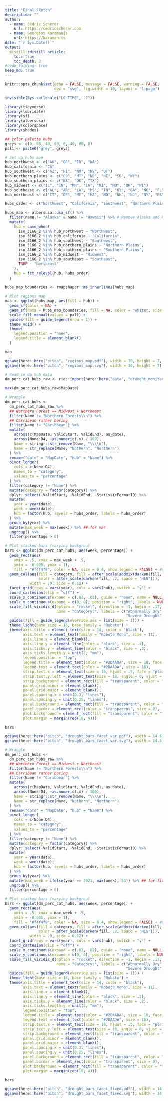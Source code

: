 ```yaml
---
title: "Final Sketch"
description: ""
author:
  - name: Cédric Scherer
    url: https://cedricscherer.com
  - name: Georgios Karamanis
    url: https://karaman.is
date: "`r Sys.Date()`"
output:
  distill::distill_article:
    toc: true
    toc_depth: 3
#code_folding: true
keep_md: true
---
```


```r
knitr::opts_chunk$set(echo = FALSE, message = FALSE, warning = FALSE,
                      dev = "svg", fig.width = 10, layout = "l-page")

invisible(Sys.setlocale("LC_TIME", "C"))

library(tidyverse)
library(lubridate)
library(sf)
library(albersusa)
library(colorspace)
library(shades)
```

```r
## color palette hubs
greys <- c(0, 60, 40, 60, 0, 40, 60, 0)
pal1 <- paste0("grey", greys)

# Set up hubs map
hub_northwest <- c("AK", "OR", "ID", "WA")
hub_california <- "CA"
hub_southwest <- c("AZ", "HI", "NM", "NV", "UT")
hub_northern_plains <- c("CO", "MT", "ND", "NE", "SD", "WY")
hub_southern_plains <- c("KS", "OK", "TX")
hub_midwest <- c("IL", "IN", "MN", "IA", "MI", "MO", "OH", "WI")
hub_southeast <- c("AL", "AR", "LA", "MS", "TN", "KY", "GA", "NC", "FL", "GA", "SC", "VA")
hub_northeast <- c("CT", "DE", "ME", "MA", "MD", "NH", "NJ", "NY", "PA", "RI", "VT", "WV")

hubs_order <- c("Northwest", "California", "Southwest", "Northern Plains", "Southern Plains", "Midwest", "Southeast", "Northeast")

hubs_map <- albersusa::usa_sf() %>% 
  filter(name != "Alaska" & name != "Hawaii") %>% # Remove Alaska and Hawaii from map
  mutate(
    hub = case_when(
      iso_3166_2 %in% hub_northwest ~ "Northwest",
      iso_3166_2 %in% hub_california ~ "California",
      iso_3166_2 %in% hub_southwest ~ "Southwest",
      iso_3166_2 %in% hub_northern_plains ~ "Northern Plains",
      iso_3166_2 %in% hub_southern_plains ~ "Southern Plains",
      iso_3166_2 %in% hub_midwest ~ "Midwest",
      iso_3166_2 %in% hub_southeast ~ "Southeast",
      TRUE ~ "Northeast"
    ),
    hub = fct_relevel(hub, hubs_order)
  )

hubs_map_boundaries <- rmapshaper::ms_innerlines(hubs_map)

# Plot regions map
map <- ggplot(hubs_map, aes(fill = hub)) +
  geom_sf(color = NA) +
  geom_sf(data = hubs_map_boundaries, fill = NA, color = "white", size = .35) +
  scale_fill_manual(values = pal1) +
  guides(fill = guide_legend(nrow = 1)) +
  theme_void() +
  theme(
    legend.position = "none",
    legend.title = element_blank()
  )

map

ggsave(here::here("pitch", "regions_map.pdf"), width = 10, height = 7, device = cairo_pdf)
ggsave(here::here("pitch", "regions_map.svg"), width = 10, height = 7)
```

```r
# Read in dm hub data
dm_perc_cat_hubs_raw <- rio::import(here::here("data", "drought_monitor", "dm_export_20000101_20210909_perc_cat_hubs.json"))

max(dm_perc_cat_hubs_raw$MapDate)
```

```r
# Wrangle
dm_perc_cat_hubs <-
  dm_perc_cat_hubs_raw %>%
  ## Northern Forest == Midwest + Northeast
  filter(Name != "Northern Forests\\n") %>%
  ## Carribean rather boring
  filter(Name != "Caribbean") %>%
  mutate(
    across(c(MapDate, ValidStart, ValidEnd), as_date),
    across(None:D4, ~as.numeric(.x) / 100),
    Name = stringr::str_remove(Name, "\\\\n"),
    Name = str_replace(Name, "Nothern", "Northern")
  ) %>%
  rename("date" = "MapDate", "hub" = "Name") %>%
  pivot_longer(
    cols = c(None:D4),
    names_to = "category",
    values_to = "percentage"
  ) %>%
  filter(category != "None") %>%
  mutate(category = factor(category)) %>%
  dplyr::select(-ValidStart, -ValidEnd, -StatisticFormatID) %>%
  mutate(
    year = year(date),
    week = week(date),
    hub = factor(hub, levels = hubs_order, labels = hubs_order)
  ) %>%
  group_by(year) %>%
  mutate(max_week = max(week)) %>% ## for var
  ungroup() %>% 
  filter(percentage > 0)

# Plot stacked bars (varying backgrou)
bars <- ggplot(dm_perc_cat_hubs, aes(week, percentage)) +
  geom_rect(aes(
    xmin = .5, xmax = max_week + .5,
    ymin = -0.005, ymax = 1),
    fill = "#f4f4f9", color = NA, size = 0.4, show.legend = FALSE) + #9d9ca7, 99a4be, 8696bd
  geom_col(aes(fill = category, fill = after_scale(addmix(darken(fill, .05, space = "HLS"), "#d8005a", .15)), 
               color = after_scale(darken(fill, .2, space = "HLS"))),
           width = .9, size = 0.12) + 
  facet_grid(rows = vars(year), cols = vars(hub), switch = "y") +
  coord_cartesian(clip = "off") +
  scale_x_continuous(expand = c(.02, .02), guide = "none", name = NULL) +
  scale_y_continuous(expand = c(0, 0), position = "right", labels = NULL, name = NULL) + 
  scale_fill_viridis_d(option = "rocket", direction = -1, begin = .17, end = .97, 
                       name = "Category:", labels = c("Abnormally Dry", "Moderate Drought", 
                                                      "Severe Drought", "Extreme Drought", "Exceptional Drought")) +
  guides(fill = guide_legend(override.aes = list(size = 1))) +
  theme_light(base_size = 18, base_family = "Roboto") +
  theme(axis.title = element_text(size = 14, color = "black"),
        axis.text = element_text(family = "Roboto Mono", size = 11),
        axis.line.x = element_blank(),
        axis.line.y = element_line(color = "black", size = .2),
        axis.ticks.y = element_line(color = "black", size = .2),
        axis.ticks.length.y = unit(2, "mm"),
        legend.position = "top",
        legend.title = element_text(color = "#2DAADA", size = 18, face = "bold"),
        legend.text = element_text(color = "#2DAADA", size = 16),
        strip.text.x = element_text(size = 16, hjust = .5, face = "plain", color = "black", margin = margin(t = 20, b = 5)),
        strip.text.y.left = element_text(size = 18, angle = 0, vjust = .5, face = "plain", color = "black"),
        strip.background = element_rect(fill = "transparent", color = "transparent"),
        panel.grid.minor = element_blank(),
        panel.grid.major = element_blank(),
        panel.spacing.x = unit(0.3, "lines"),
        panel.spacing.y = unit(0.25, "lines"),
        panel.background = element_rect(fill = "transparent", color = "transparent"),
        panel.border = element_rect(color = "transparent", size = 0),
        plot.background = element_rect(fill = "transparent", color = "transparent", size = .4),
        plot.margin = margin(rep(18, 4)))

bars

ggsave(here::here("pitch", "drought_bars_facet_var.pdf"), width = 14.5, height = 11.8, device = cairo_pdf)
ggsave(here::here("pitch", "drought_bars_facet_var.svg"), width = 14.5, height = 11.8)
```


```r
# Wrangle
dm_perc_cat_hubs <-
  dm_perc_cat_hubs_raw %>%
  ## Northern Forest == Midwest + Northeast
  filter(Name != "Northern Forests\\n") %>%
  ## Carribean rather boring
  filter(Name != "Caribbean") %>%
  mutate(
    across(c(MapDate, ValidStart, ValidEnd), as_date),
    across(None:D4, ~as.numeric(.x) / 100),
    Name = stringr::str_remove(Name, "\\\\n"),
    Name = str_replace(Name, "Nothern", "Northern")
  ) %>%
  rename("date" = "MapDate", "hub" = "Name") %>%
  pivot_longer(
    cols = c(None:D4),
    names_to = "category",
    values_to = "percentage"
  ) %>%
  filter(category != "None") %>%
  mutate(category = factor(category)) %>%
  dplyr::select(-ValidStart, -ValidEnd, -StatisticFormatID) %>%
  mutate(
    year = year(date),
    week = week(date),
    hub = factor(hub, levels = hubs_order, labels = hubs_order)
  ) %>%
  group_by(year) %>%
  mutate(max_week = ifelse(year == 2021, max(week), 53)) %>% ## for fixed
  ungroup() %>% 
  filter(percentage > 0)

# Plot stacked bars (varying backgrou)
bars <- ggplot(dm_perc_cat_hubs, aes(week, percentage)) +
  geom_rect(aes(
    xmin = .5, xmax = max_week + .5,
    ymin = -0.005, ymax = 1),
    fill = "#f4f4f9", color = NA, size = 0.4, show.legend = FALSE) + #9d9ca7, 99a4be, 8696bd
  geom_col(aes(fill = category, fill = after_scale(addmix(darken(fill, .05, space = "HLS"), "#d8005a", .15)), 
               color = after_scale(darken(fill, .2, space = "HLS"))),
           width = .9, size = 0.12) + 
  facet_grid(rows = vars(year), cols = vars(hub), switch = "y") +
  coord_cartesian(clip = "off") +
  scale_x_continuous(expand = c(.02, .02), guide = "none", name = NULL) +
  scale_y_continuous(expand = c(0, 0), position = "right", labels = NULL, name = NULL) + 
  scale_fill_viridis_d(option = "rocket", direction = -1, begin = .17, end = .97, 
                       name = "Category:", labels = c("Abnormally Dry", "Moderate Drought", 
                                                      "Severe Drought", "Extreme Drought", "Exceptional Drought")) +
  guides(fill = guide_legend(override.aes = list(size = 1))) +
  theme_light(base_size = 18, base_family = "Roboto") +
  theme(axis.title = element_text(size = 14, color = "black"),
        axis.text = element_text(family = "Roboto Mono", size = 11),
        axis.line.x = element_blank(),
        axis.line.y = element_line(color = "black", size = .2),
        axis.ticks.y = element_line(color = "black", size = .2),
        axis.ticks.length.y = unit(2, "mm"),
        legend.position = "top",
        legend.title = element_text(color = "#2DAADA", size = 18, face = "bold"),
        legend.text = element_text(color = "#2DAADA", size = 16),
        strip.text.x = element_text(size = 16, hjust = .5, face = "plain", color = "black", margin = margin(t = 20, b = 5)),
        strip.text.y.left = element_text(size = 18, angle = 0, vjust = .5, face = "plain", color = "black"),
        strip.background = element_rect(fill = "transparent", color = "transparent"),
        panel.grid.minor = element_blank(),
        panel.grid.major = element_blank(),
        panel.spacing.x = unit(0.3, "lines"),
        panel.spacing.y = unit(0.25, "lines"),
        panel.background = element_rect(fill = "transparent", color = "transparent"),
        panel.border = element_rect(color = "transparent", size = 0),
        plot.background = element_rect(fill = "transparent", color = "transparent", size = .4),
        plot.margin = margin(rep(18, 4)))

bars

ggsave(here::here("pitch", "drought_bars_facet_fixed.pdf"), width = 14.5, height = 11.8, device = cairo_pdf)
ggsave(here::here("pitch", "drought_bars_facet_fixed.svg"), width = 14.5, height = 11.8)
```
